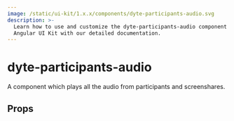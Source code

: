 ```yaml
---
image: /static/ui-kit/1.x.x/components/dyte-participants-audio.svg
description: >-
  Learn how to use and customize the dyte-participants-audio component in ProductDB's
  Angular UI Kit with our detailed documentation.
---
```


# dyte-participants-audio

A component which plays all the audio from participants and screenshares.

## Props

<PropsTable of="dyte-participants-audio" />

<head>
  <title>Angular UI Kit dyte-participants-audio</title>
</head>
